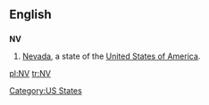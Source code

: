 ==English==

==={{Abbreviation}}===
'''NV'''

# [[Nevada]], a state of the [[United States of America]].

[[Category:US States]]

[[pl:NV]]
[[tr:NV]]
